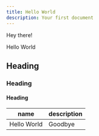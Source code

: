 ```yaml
---
title: Hello World
description: Your first document
---
```


Hey there!

<Callout>Hello World</Callout>

## Heading

<Cards>
  <Card title="Learn more about Next.js" href="https://nextjs.org/docs" />
  <Card title="Learn more about Fumadocs" href="https://docs.nopends.com" />
</Cards>

### Heading

#### Heading

| name        | description |
| ----------- | ----------- |
| Hello World | Goodbye     |
